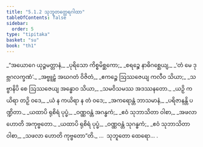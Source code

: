 ```yaml
---
title: "5.1.2 သုဘူတတ္ထေရဂါထာ"
tableOfContents: false
sidebar:
  order: 5
type: "tipitaka"
basket: "su"
book: "th1"
---
```



<DynamicBreadcrumb />

<Division number="320" book="th1">

<Paragraph number="573" type="verses" book="th1">
_“အယောဂေ ယုဉ္ဇမတ္တာနံ,_  
_ပုရိသော ကိစ္စမိစ္ဆကော;_  
_စရဉ္စေ နာဓိဂစ္ဆေယျ,_  
_‘တံ မေ ဒုဗ္ဘဂလက္ခဏံ’._  

</Paragraph>

</Division>
<Division number="321" book="th1">

<Paragraph number="574" type="verses" book="th1">
_အဗ္ဗူဠှံ အဃဂတံ ဝိဇိတံ,_  
_ဧကဉ္စေ ဩဿဇေယျ ကလီဝ သိယာ;_  
_သဗ္ဗာနိပိ စေ ဩဿဇေယျ အန္ဓောဝ သိယာ,_  
_သမဝိသမဿ အဒဿနတော._  

</Paragraph>

</Division>
<Division number="322" book="th1">

<Paragraph number="575" type="verses" book="th1">
_ယဉှိ ကယိရာ တဉှိ ဝဒေ,_  
_ယံ န ကယိရာ န တံ ဝဒေ;_  
_အကရောန္တံ ဘာသမာနံ,_  
_ပရိဇာနန္တိ ပဏ္ဍိတာ._  

</Paragraph>

</Division>
<Division number="323" book="th1">

<Paragraph number="576" type="verses" book="th1">
_ယထာပိ ရုစိရံ ပုပ္ဖံ,_  
_ဝဏ္ဏဝန္တံ အဂန္ဓကံ;_  
_ဧဝံ သုဘာသိတာ ဝါစာ,_  
_အဖလာ ဟောတိ အကုဗ္ဗတော._  

</Paragraph>

</Division>
<Division number="324" book="th1">

<Paragraph number="577" type="verses" book="th1">
_ယထာပိ ရုစိရံ ပုပ္ဖံ,_  
_ဝဏ္ဏဝန္တံ သုဂန္ဓကံ;_  
_ဧဝံ သုဘာသိတာ ဝါစာ,_  
_သဖလာ ဟောတိ ကုဗ္ဗတော”တိ._  


</Paragraph>
</Division>

<Paragraph number="578" type="center" book="th1">
…  သုဘူတော ထေရော… .
</Paragraph>